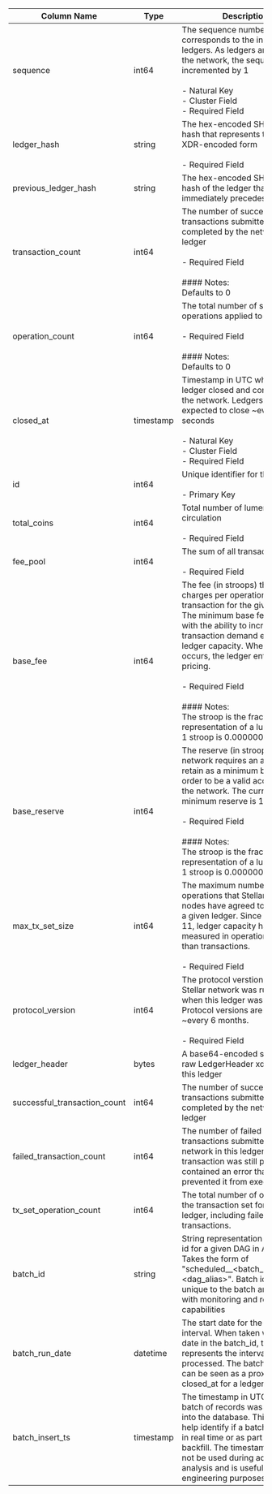 | Column Name | Type | Description |
| --- | --- | --- |
| sequence | int64 | The sequence number that corresponds to the individual ledgers. As ledgers are written to the network, the sequence is incremented by 1<br /><br />- Natural Key<br />- Cluster Field<br />- Required Field |
| ledger_hash | string | The hex-encoded SHA-256 hash that represents the ledger's XDR-encoded form<br /><br />- Required Field |
| previous_ledger_hash | string | The hex-encoded SHA-256 hash of the ledger that immediately precedes this ledger |
| transaction_count | int64 | The number of successful transactions submitted and completed by the network in this ledger<br /><br />- Required Field<br /><br />#### Notes:<br />Defaults to 0 |
| operation_count | int64 | The total number of successful operations applied to this ledger<br /><br />- Required Field<br /><br />#### Notes:<br />Defaults to 0 |
| closed_at | timestamp | Timestamp in UTC when this ledger closed and committed to the network. Ledgers are expected to close ~every 5 seconds<br /><br />- Natural Key<br />- Cluster Field<br />- Required Field |
| id | int64 | Unique identifier for the ledger<br /><br />- Primary Key |
| total_coins | int64 | Total number of lumens in circulation<br /><br />- Required Field |
| fee_pool | int64 | The sum of all transaction fees<br /><br />- Required Field |
| base_fee | int64 | The fee (in stroops) the network charges per operation in a transaction for the given ledger. The minimum base fee is 100, with the ability to increase if transaction demand exceeds ledger capacity. When this occurs, the ledger enters surge pricing.<br /><br />- Required Field<br /><br />#### Notes:<br />The stroop is the fractional representation of a lumen (XLM). 1 stroop is 0.0000001 XLM. |
| base_reserve | int64 | The reserve (in stroops) the network requires an account to retain as a minimum balance in order to be a valid account on the network. The current minimum reserve is 10 XLM.<br /><br />- Required Field<br /><br />#### Notes:<br />The stroop is the fractional representation of a lumen (XLM). 1 stroop is 0.0000001 XLM. |
| max_tx_set_size | int64 | The maximum number of operations that Stellar validator nodes have agreed to process in a given ledger. Since Protocol 11, ledger capacity has been measured in operations rather than transactions.<br /><br />- Required Field |
| protocol_version | int64 | The protocol verstion that the Stellar network was running when this ledger was committed. Protocol versions are released ~every 6 months.<br /><br />- Required Field |
| ledger_header | bytes | A base64-encoded string of the raw LedgerHeader xdr struct for this ledger |
| successful_transaction_count | int64 | The number of successful transactions submitted and completed by the network in this ledger |
| failed_transaction_count | int64 | The number of failed transactions submitted to the network in this ledger. The transaction was still paid for but contained an error that prevented it from executing |
| tx_set_operation_count | int64 | The total number of operations in the transaction set for this ledger, including failed transactions. |
| batch_id | string | String representation of the run id for a given DAG in Airflow. Takes the form of "scheduled__<batch_end_date>-<dag_alias>". Batch ids are unique to the batch and help with monitoring and rerun capabilities |
| batch_run_date | datetime | The start date for the batch interval. When taken with the date in the batch_id, the date represents the interval of ledgers processed. The batch run date can be seen as a proxy of closed_at for a ledger. |
| batch_insert_ts | timestamp | The timestamp in UTC when a batch of records was inserted into the database. This field can help identify if a batch executed in real time or as part of a backfill. The timestamp should not be used during ad hoc analysis and is useful for data engineering purposes. |
